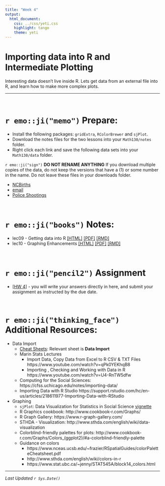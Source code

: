 ```yaml
---
title: "Week 4"
output:
  html_document:
    css: ../css/yeti.css
    highlight: tango
    theme: yeti
---
```


# Importing data into R and Intermediate Plotting

Interesting data doesn't live inside R. Lets get data from an external file into R, and learn how to make more complex plots. 

----

<br>

# `r emo::ji("memo")` Prepare:

* Install the following packages: `gridExtra`, `RColorBrewer` and `sjPlot`.
* Download the notes files for the two lessons into your `Math130/notes` folder. 
* Right click each link and save the following data sets into your `Math130/data` folder.

`r emo::ji("sign")` **DO NOT RENAME ANYTHING** If you download multiple copies of the data, do not keep the versions that have a (1) or some number in the name. Do not leave these files in your downloads folder. 


* [NCBirths](https://norcalbiostat.netlify.com/data/NCbirths.csv)
* [email](https://norcalbiostat.netlify.com/data/email.txt)
* [Police Shootings](https://norcalbiostat.netlify.com/data/fatal-police-shootings-data.xlsx)

<br>

# `r emo::ji("books")` Notes:

* lec09 - Getting data into R       [[HTML]](notes/09_import.html) [[PDF]](notes/09_import.pdf) [[RMD]](notes/09_import_notes.Rmd)
* lec10 - Graphing Enhancements     [[HTML]](notes/10_plots2.html) [[PDF]](notes/10_plots2.pdf) [[RMD]](notes/10_plots2_notes.Rmd)

<br>

# `r emo::ji("pencil2")` Assignment

* [[HW 4]](hw/hw4.Rmd) - you will write your answers directly in here, and submit your assignment as instructed by the due date. 

<br>

# `r emo::ji("thinking_face")` Additional Resources: 

* Data Import
  * [Cheat Sheets](https://rstudio.cloud/learn/cheat-sheets): Relevant sheet is **Data Import**
  * Marin Stats Lectures
    - Import Data, Copy Data from Excel to R CSV & TXT Files https://www.youtube.com/watch?v=qPk0YEKhqB8
    - Importing , Checking and Working with Data in R https://www.youtube.com/watch?v=U4-RnTW5dfw
  * Computing for the Social Sciences: https://cfss.uchicago.edu/notes/importing-data/
  * Importing Data with R Studio https://support.rstudio.com/hc/en-us/articles/218611977-Importing-Data-with-RStudio

* Graphing
  * `sjPlot`: Data Visualization for Statistics in Social Science [vignette](https://strengejacke.github.io/sjPlot/)
  * R Graphics cookbook: http://www.cookbook-r.com/Graphs/
  * R Graph Gallery: https://www.r-graph-gallery.com/
  * STHDA - Visualization: http://www.sthda.com/english/wiki/data-visualization
  * Colorblind-friendly palettes for plots:
  http://www.cookbook-r.com/Graphs/Colors_(ggplot2)/#a-colorblind-friendly-palette
  * Guidance on colors 
    * https://www.nceas.ucsb.edu/~frazier/RSpatialGuides/colorPaletteCheatsheet.pdf
    * http://www.sthda.com/english/wiki/colors-in-r
    * https://www.stat.ubc.ca/~jenny/STAT545A/block14_colors.html

  
---

_Last Updated `r Sys.Date()`_
